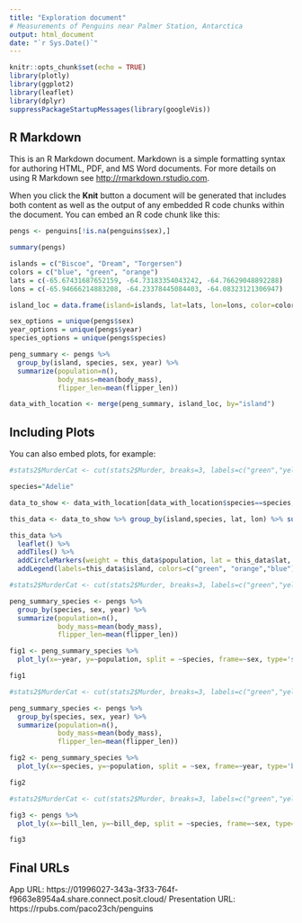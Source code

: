 ```yaml
---
title: "Exploration document"
# Measurements of Penguins near Palmer Station, Antarctica
output: html_document
date: "`r Sys.Date()`"
---
```


```r
knitr::opts_chunk$set(echo = TRUE)
library(plotly)
library(ggplot2)
library(leaflet)
library(dplyr)
suppressPackageStartupMessages(library(googleVis))
```

## R Markdown

This is an R Markdown document. Markdown is a simple formatting syntax for authoring HTML, PDF, and MS Word documents. For more details on using R Markdown see <http://rmarkdown.rstudio.com>.

When you click the **Knit** button a document will be generated that includes both content as well as the output of any embedded R code chunks within the document. You can embed an R code chunk like this:

```r
pengs <- penguins[!is.na(penguins$sex),]

summary(pengs)

islands = c("Biscoe", "Dream", "Torgersen")
colors = c("blue", "green", "orange")
lats = c(-65.67431687652159, -64.73183354043242, -64.76629048892288)
lons = c(-65.94666214883208, -64.23378445084403, -64.08323121306947)

island_loc = data.frame(island=islands, lat=lats, lon=lons, color=colors)

sex_options = unique(pengs$sex)
year_options = unique(pengs$year)
species_options = unique(pengs$species)

peng_summary <- pengs %>% 
  group_by(island, species, sex, year) %>% 
  summarize(population=n(), 
            body_mass=mean(body_mass),
            flipper_len=mean(flipper_len))

data_with_location <- merge(peng_summary, island_loc, by="island")

```

## Including Plots

You can also embed plots, for example:

```r
#stats2$MurderCat <- cut(stats2$Murder, breaks=3, labels=c("green","yellow","red"))

species="Adelie"

data_to_show <- data_with_location[data_with_location$species==species, ]

this_data <- data_to_show %>% group_by(island,species, lat, lon) %>% summarize(population=sum(population))

this_data %>% 
  leaflet() %>% 
  addTiles() %>% 
  addCircleMarkers(weight = this_data$population, lat = this_data$lat, lng = this_data$lon, col=c("green", "orange","blue")) %>% 
  addLegend(labels=this_data$island, colors=c("green", "orange","blue"))
```
```r
#stats2$MurderCat <- cut(stats2$Murder, breaks=3, labels=c("green","yellow","red"))

peng_summary_species <- pengs %>% 
  group_by(species, sex, year) %>% 
  summarize(population=n(), 
            body_mass=mean(body_mass),
            flipper_len=mean(flipper_len))

fig1 <- peng_summary_species %>% 
  plot_ly(x=~year, y=~population, split = ~species, frame=~sex, type='scatter', mode='lines')

fig1
```


```r
#stats2$MurderCat <- cut(stats2$Murder, breaks=3, labels=c("green","yellow","red"))

peng_summary_species <- pengs %>% 
  group_by(species, sex, year) %>% 
  summarize(population=n(), 
            body_mass=mean(body_mass),
            flipper_len=mean(flipper_len))

fig2 <- peng_summary_species %>% 
  plot_ly(x=~species, y=~population, split = ~sex, frame=~year, type='bar')

fig2
```


```r
#stats2$MurderCat <- cut(stats2$Murder, breaks=3, labels=c("green","yellow","red"))

fig3 <- pengs %>% 
  plot_ly(x=~bill_len, y=~bill_dep, split = ~species, frame=~sex, type='scatter')

fig3
```

## Final URLs

App URL: https://01996027-343a-3f33-764f-f9663e8954a4.share.connect.posit.cloud/
Presentation URL: https://rpubs.com/paco23ch/penguins